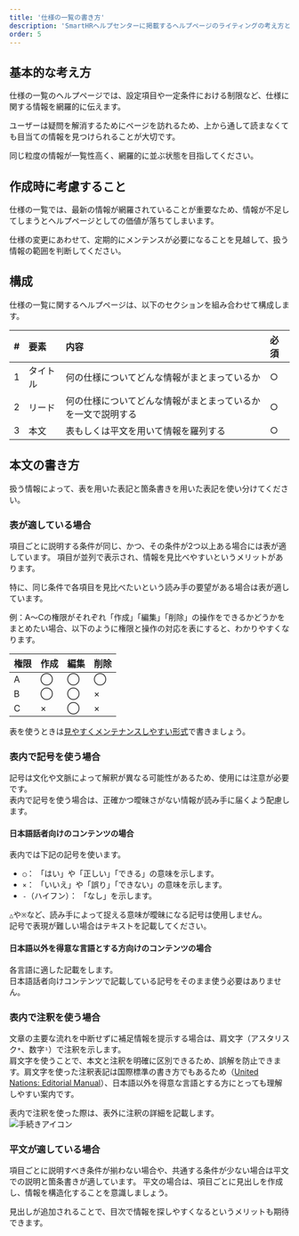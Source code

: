 ```yaml
---
title: '仕様の一覧の書き方'
description: 'SmartHRヘルプセンターに掲載するヘルプページのライティングの考え方とパターンをまとめています。'
order: 5
---
```

## 基本的な考え方

仕様の一覧のヘルプページでは、設定項目や一定条件における制限など、仕様に関する情報を網羅的に伝えます。

ユーザーは疑問を解消するためにページを訪れるため、上から通して読まなくても目当ての情報を見つけられることが大切です。

同じ粒度の情報が一覧性高く、網羅的に並ぶ状態を目指してください。

## 作成時に考慮すること

仕様の一覧では、最新の情報が網羅されていることが重要なため、情報が不足してしまうとヘルプページとしての価値が落ちてしまいます。

仕様の変更にあわせて、定期的にメンテンスが必要になることを見越して、扱う情報の範囲を判断してください。

## 構成
仕様の一覧に関するヘルプページは、以下のセクションを組み合わせて構成します。

|\#|要素|内容|必須|
|:----|:----|:----|:----|
|1|タイトル|何の仕様についてどんな情報がまとまっているか|○|
|2|リード|何の仕様についてどんな情報がまとまっているかを一文で説明する|○|
|3|本文|表もしくは平文を用いて情報を羅列する|○|

## 本文の書き方

扱う情報によって、表を用いた表記と箇条書きを用いた表記を使い分けてください。

### 表が適している場合
項目ごとに説明する条件が同じ、かつ、その条件が2つ以上ある場合には表が適しています。
項目が並列で表示され、情報を見比べやすいというメリットがあります。

特に、同じ条件で各項目を見比べたいという読み手の要望がある場合は表が適しています。

例：A〜Cの権限がそれぞれ「作成」「編集」「削除」の操作をできるかどうかをまとめたい場合、以下のように権限と操作の対応を表にすると、わかりやすくなります。

|権限|作成|編集|削除|
|:----|:----|:----|:----|
|A|◯|◯|◯|
|B|◯|◯|×|
|C|×|◯|×|

表を使うときは[見やすくメンテナンスしやすい形式](/products/contents/help-center/basic-rule/#use-table-with-readable-and-maintainable-format)で書きましょう。

### 表内で記号を使う場合

記号は文化や文脈によって解釈が異なる可能性があるため、使用には注意が必要です。  
表内で記号を使う場合は、正確かつ曖昧さがない情報が読み手に届くよう配慮します。  

#### 日本語話者向けのコンテンツの場合

表内では下記の記号を使います。
- `◯`：
  「はい」や「正しい」「できる」の意味を示します。
- `×`：
  「いいえ」や「誤り」「できない」の意味を示します。
- `-`（ハイフン）：
  「なし」を示します。

`△`や`※`など、読み手によって捉える意味が曖昧になる記号は使用しません。  
記号で表現が難しい場合はテキストを記載してください。

#### 日本語以外を得意な言語とする方向けのコンテンツの場合

各言語に適した記載をします。  
日本語話者向けコンテンツで記載している記号をそのまま使う必要はありません。

### 表内で注釈を使う場合

文章の主要な流れを中断せずに補足情報を提示する場合は、肩文字（アスタリスク`*`、数字`¹`）で注釈を示します。  
肩文字を使うことで、本文と注釈を明確に区別できるため、誤解を防止できます。肩文字を使った注釈表記は国際標準の書き方でもあるため（[United Nations: Editorial Manual](https://www.un.org/dgacm/en/content/editorial-manual/footnotes/chap-05)）、日本語以外を得意な言語とする方にとっても理解しやすい案内です。  

表内で注釈を使った際は、表外に注釈の詳細を記載します。  
![手続きアイコン](../images/reference.png)

### 平文が適している場合

項目ごとに説明すべき条件が揃わない場合や、共通する条件が少ない場合は平文での説明と箇条書きが適しています。
平文の場合は、項目ごとに見出しを作成し、情報を構造化することを意識しましょう。

見出しが追加されることで、目次で情報を探しやすくなるというメリットも期待できます。